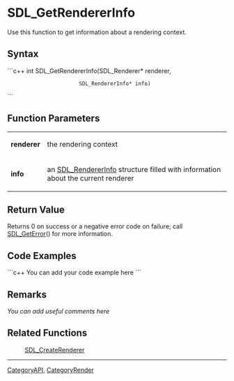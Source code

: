 
= SDL_GetRendererInfo =
Use this function to get information about a rendering context.


== Syntax ==
```c++
int SDL_GetRendererInfo(SDL_Renderer*     renderer,
                        SDL_RendererInfo* info)
```

== Function Parameters ==
{|
|'''renderer'''
|the rendering context
|-
|'''info'''
|an [[SDL_RendererInfo]] structure filled with information about the current renderer
|}

== Return Value ==
Returns 0 on success or a negative error code on failure; call [[SDL_GetError]]() for more information.

== Code Examples ==
```c++
You can add your code example here
```

== Remarks ==
''You can add useful comments here''

== Related Functions ==
:[[SDL_CreateRenderer]]

----
[[CategoryAPI]], [[CategoryRender]]
